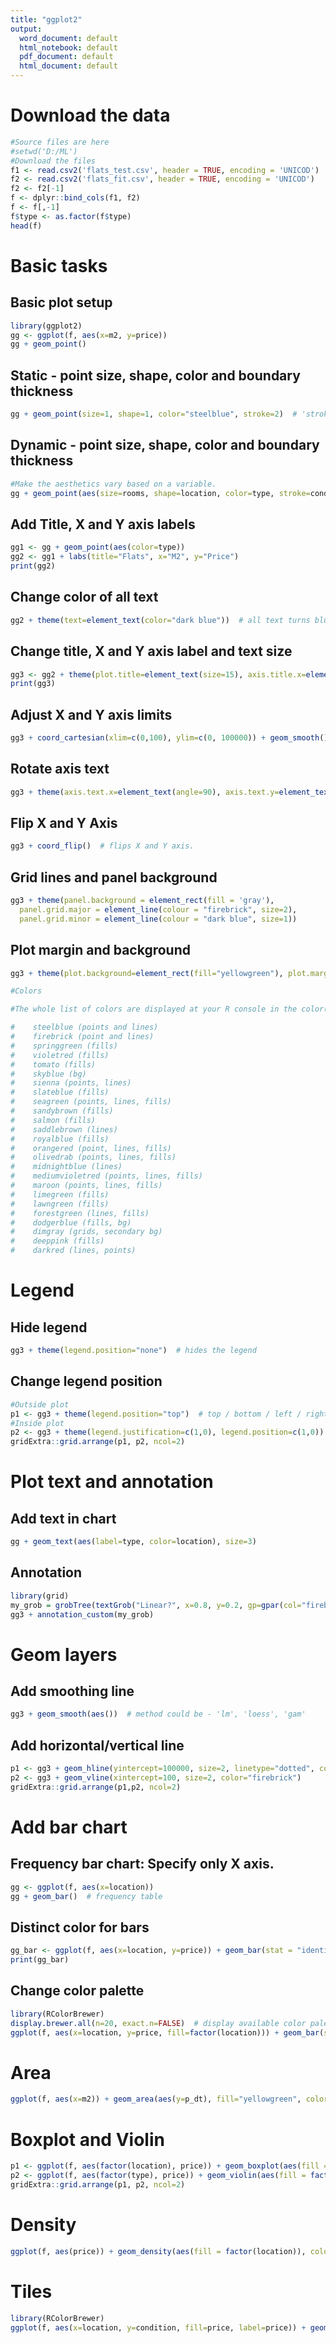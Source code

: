 ---
title: "ggplot2"
output:
  word_document: default
  html_notebook: default
  pdf_document: default
  html_document: default
---

# Download the data
```{r}
#Source files are here
#setwd('D:/ML')
#Download the files
f1 <- read.csv2('flats_test.csv', header = TRUE, encoding = 'UNICOD')
f2 <- read.csv2('flats_fit.csv', header = TRUE, encoding = 'UNICOD')
f2 <- f2[-1]
f <- dplyr::bind_cols(f1, f2)
f <- f[,-1]
f$type <- as.factor(f$type)
head(f)
```

# Basic tasks

## Basic plot setup
```{r}
library(ggplot2)
gg <- ggplot(f, aes(x=m2, y=price)) 
gg + geom_point()
```

## Static - point size, shape, color and boundary thickness
```{r}
gg + geom_point(size=1, shape=1, color="steelblue", stroke=2)  # 'stroke' controls the thickness of point boundary
```

## Dynamic - point size, shape, color and boundary thickness
```{r}
#Make the aesthetics vary based on a variable.
gg + geom_point(aes(size=rooms, shape=location, color=type, stroke=condition))  
```

## Add Title, X and Y axis labels
```{r}
gg1 <- gg + geom_point(aes(color=type))
gg2 <- gg1 + labs(title="Flats", x="M2", y="Price")  
print(gg2)
```

## Change color of all text
```{r}
gg2 + theme(text=element_text(color="dark blue"))  # all text turns blue.
```

## Change title, X and Y axis label and text size
```{r}
gg3 <- gg2 + theme(plot.title=element_text(size=15), axis.title.x=element_text(size=10), axis.title.y=element_text(size=10), axis.text.x=element_text(size=5), axis.text.y=element_text(size=5))
print(gg3)
```

## Adjust X and Y axis limits
```{r}
gg3 + coord_cartesian(xlim=c(0,100), ylim=c(0, 100000)) + geom_smooth()  # zoom in
```

## Rotate axis text
```{r}
gg3 + theme(axis.text.x=element_text(angle=90), axis.text.y=element_text(angle=45))
```

## Flip X and Y Axis
```{r}
gg3 + coord_flip()  # flips X and Y axis.
```

## Grid lines and panel background
```{r}
gg3 + theme(panel.background = element_rect(fill = 'gray'),
  panel.grid.major = element_line(colour = "firebrick", size=2),
  panel.grid.minor = element_line(colour = "dark blue", size=1))
```

## Plot margin and background
```{r}
gg3 + theme(plot.background=element_rect(fill="yellowgreen"), plot.margin = unit(c(2, 4, 1, 3), "cm")) # top, right, bottom, left

#Colors

#The whole list of colors are displayed at your R console in the color() function. Here are few of my suggestions for nice looking colors and backgrounds:

#    steelblue (points and lines)
#    firebrick (point and lines)
#    springgreen (fills)
#    violetred (fills)
#    tomato (fills)
#    skyblue (bg)
#    sienna (points, lines)
#    slateblue (fills)
#    seagreen (points, lines, fills)
#    sandybrown (fills)
#    salmon (fills)
#    saddlebrown (lines)
#    royalblue (fills)
#    orangered (point, lines, fills)
#    olivedrab (points, lines, fills)
#    midnightblue (lines)
#    mediumvioletred (points, lines, fills)
#    maroon (points, lines, fills)
#    limegreen (fills)
#    lawngreen (fills)
#    forestgreen (lines, fills)
#    dodgerblue (fills, bg)
#    dimgray (grids, secondary bg)
#    deeppink (fills)
#    darkred (lines, points)
```

# Legend

## Hide legend
```{r}
gg3 + theme(legend.position="none")  # hides the legend
```

## Change legend position
```{r}
#Outside plot
p1 <- gg3 + theme(legend.position="top")  # top / bottom / left / right
#Inside plot
p2 <- gg3 + theme(legend.justification=c(1,0), legend.position=c(1,0))  # legend justification is the anchor point on the legend, considering the bottom left of legend as (0,0)
gridExtra::grid.arrange(p1, p2, ncol=2)
```

# Plot text and annotation

## Add text in chart
```{r}
gg + geom_text(aes(label=type, color=location), size=3) 
```

## Annotation
```{r}
library(grid)
my_grob = grobTree(textGrob("Linear?", x=0.8, y=0.2, gp=gpar(col="firebrick", fontsize=25, fontface="bold")))
gg3 + annotation_custom(my_grob)
```

# Geom layers

## Add smoothing line
```{r}
gg3 + geom_smooth(aes())  # method could be - 'lm', 'loess', 'gam'
```

## Add horizontal/vertical line
```{r}
p1 <- gg3 + geom_hline(yintercept=100000, size=2, linetype="dotted", color="green") # linetypes: solid, dashed, dotted, dotdash, longdash and twodash
p2 <- gg3 + geom_vline(xintercept=100, size=2, color="firebrick")
gridExtra::grid.arrange(p1,p2, ncol=2)
```

# Add bar chart

## Frequency bar chart: Specify only X axis.
```{r}
gg <- ggplot(f, aes(x=location))
gg + geom_bar()  # frequency table
```

## Distinct color for bars
```{r}
gg_bar <- ggplot(f, aes(x=location, y=price)) + geom_bar(stat = "identity", aes(fill=location))
print(gg_bar)
```

## Change color palette
```{r}
library(RColorBrewer)
display.brewer.all(n=20, exact.n=FALSE)  # display available color palettes
ggplot(f, aes(x=location, y=price, fill=factor(location))) + geom_bar(stat="identity") + scale_fill_brewer(palette="Reds")  # "Reds" is palette name
```

# Area
```{r}
ggplot(f, aes(x=m2)) + geom_area(aes(y=p_dt), fill="yellowgreen", color="yellowgreen") + geom_area(aes(y=p_sr), fill="dodgerblue", alpha=0.7, linetype="dotted") + labs(title="SR vs DT")
```

# Boxplot and Violin
```{r}
p1 <- ggplot(f, aes(factor(location), price)) + geom_boxplot(aes(fill = factor(location)), width=0.5, outlier.colour = "dodgerblue", outlier.size = 2, outlier.shape = 6, outlier.stroke = 2, notch=T) + labs(title="Box plot")
p2 <- ggplot(f, aes(factor(type), price)) + geom_violin(aes(fill = factor(type)), width=0.5, trim=F) + labs(title="Violin plot")
gridExtra::grid.arrange(p1, p2, ncol=2)
```

# Density
```{R}
ggplot(f, aes(price)) + geom_density(aes(fill = factor(location)), color="white", alpha=0.8, size=0.5) + labs(title="Density plot")  
```

# Tiles
```{r}
library(RColorBrewer)
ggplot(f, aes(x=location, y=condition, fill=price, label=price)) + geom_tile() + theme_bw() + labs(title="Correlation plot") + theme(text=element_text(size=20), legend.position="none")+ scale_fill_gradient2()
```
